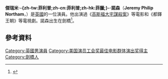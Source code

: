 {{noteTA
|T=zh-hk:謝洛美·諾咸;zh-tw:傑瑞米·諾森;zh-cn:杰瑞米·诺森;
|G1=Show
|G2=Movie
|G3=TV
|1=zh-hk:謝洛美;zh-tw:傑瑞米;zh-cn:杰瑞米;
|2=zh-hk:諾咸;zh-tw:諾森;zh-cn:诺森;
}}

{{Infobox person
| image =Jeremy_Northam_(cropped).jpg
| birth_date = {{Birth date and age|1961|12|1|df=y}}
| birth_name = Jeremy Philip Northam
| birth_place = [[英國|英國]][[劍橋郡|劍橋郡]][[劍橋|劍橋]]
| occupation = Actor
| years_active = 1987–現在
| spouse = Liz Moro (2005年4月 – 2009年離婚?)
}}
'''傑瑞米·-{zh-tw:菲利普;zh-cn:菲利普;zh-hk:菲臘;}-·諾森'''（'''Jeremy Philip Northam'''，{{bd|1961年|12月1日}}）是[[英國|英國]]的一位演員。他出演過《[[高斯福大宅謀殺案|高斯福大宅謀殺案]]》等電影和《都鐸王朝》等電視劇。諾森出生在劍橋<ref>{{Cite web |url=http://www.filmreference.com/film/41/Jeremy-Northam.html |title=Jeremy Northam Biography (1961-)<!-- Bot generated title --> |accessdate=2016-03-22 |archive-date=2017-10-06 |archive-url=https://web.archive.org/web/20171006112910/http://www.filmreference.com/film/41/Jeremy-Northam.html |dead-url=no }}</ref>。

==參考資料==
{{Reflist}}

{{2001至2010年美国演员工会奖最佳电影群体演出奖}}

[[Category:英國男演員|Category:英國男演員]]
[[Category:美国演员工会奖最佳电影群体演出奖得主|Category:美国演员工会奖最佳电影群体演出奖得主]]
[[Category:劍橋人|Category:劍橋人]]